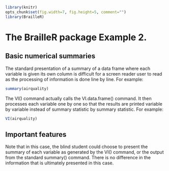 <!--
%\VignetteEngine{knitr::rmarkdown}
%\VignetteIndexEntry{Example 2: Basic numerical summaries}
-->

```{r setup, include=FALSE}
library(knitr)
opts_chunk$set(fig.width=7, fig.height=5, comment="")
library(BrailleR)
```


# The BrailleR package Example 2.

## Basic numerical summaries

The standard presentation of a summary of a data frame where each variable is given its own column is difficult for a screen reader user to read as the processing of information is done line by line. For example:

```{r UseSummary}
summary(airquality)
```

The VI() command actually calls the VI.data.frame() command. It then processes each variable one by one so that the results are printed  variable by variable instead of summary statistic by summary statistic. For example:
```{r UseVI}
VI(airquality)
```



## Important features

Note that in this case, the blind student could choose to present the summary of each variable as generated by the VI() command, or the output from the standard summary() command. There is no difference in the information that is ultimately presented in this case.


